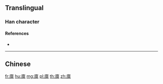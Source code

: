 {{character info/new}}
{{also|廩|稟}}
==Translingual==

===Han character===
{{Han char|rn=53|rad=广|as=13|sn=16|four=|canj=IYWF|ids=⿸广禀}}

====References====
* {{Han ref|kx=0351.231|hdz=20905.150|uh=5EEA|ud=24298}}

----

==Chinese==
{{zh-see|廩}}

[[fr:廪]]
[[hu:廪]]
[[mg:廪]]
[[pl:廪]]
[[th:廪]]
[[zh:廪]]